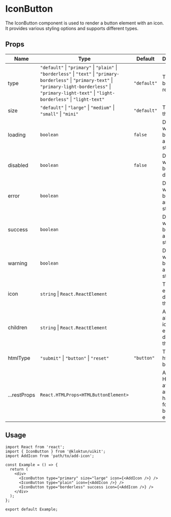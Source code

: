 # IconButton

The IconButton component is used to render a button element with an icon. It provides various styling options and supports different types.

## Props

| Name         | Type                                                                      | Default        | Description                                                                           |
|--------------|---------------------------------------------------------------------------|----------------|---------------------------------------------------------------------------------------|
| type         | `"default"` \| `"primary"` \| `"plain"` \| `"borderless"` \| `"text"` \| `"primary-borderless"` \| `"primary-text"` \| `"primary-light-borderless"` \| `"primary-light-text"` \| `"light-borderless"` \| `"light-text"` | `"default"`    | The type of button to render.                                                         |
| size         | `"default"` \| `"large"` \| `"medium"` \| `"small"` \| `"mini"`            | `"default"`    | The size of the button.                                                               |
| loading      | `boolean`                                                                 | `false`        | Determines whether the button is in a loading state.                                  |
| disabled     | `boolean`                                                                 | `false`        | Determines whether the button is disabled.                                            |
| error        | `boolean`                                                                 |                | Determines whether the button has an error status.                                    |
| success      | `boolean`                                                                 |                | Determines whether the button has a success status.                                   |
| warning      | `boolean`                                                                 |                | Determines whether the button has a warning status.                                   |
| icon         | `string` \| `React.ReactElement`                                          |                | The icon element to display on the button.                                            |
| children     | `string` \| `React.ReactElement`                                          |                | An alternate icon element to display on the button.                                   |
| htmlType     | `"submit"` \| `"button"` \| `"reset"`                                     | `"button"`     | The native html type of button                                                        |
| ...restProps | `React.HTMLProps<HTMLButtonElement>`                                      |                | Additional HTML attributes and event handlers for the button element.                 |

## Usage

```tsx
import React from 'react';
import { IconButton } from '@kloktun/uikit';
import AddIcon from 'path/to/add-icon';

const Example = () => {
  return (
    <div>
      <IconButton type="primary" size="large" icon={<AddIcon />} />
      <IconButton type="plain" icon={<AddIcon />} />
      <IconButton type="borderless" success icon={<AddIcon />} />
    </div>
  );
};

export default Example;
```